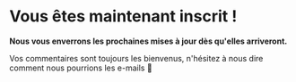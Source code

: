 # Vous êtes maintenant inscrit !

**Nous vous enverrons les prochaines mises à jour dès qu'elles arriveront.**

Vos commentaires sont toujours les bienvenus, n'hésitez à nous dire comment nous pourrions les e-mails 🙂
